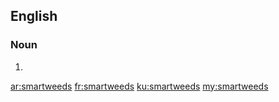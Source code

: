 ==English==

===Noun===
{{head|en|plural}}

# {{plural of|smartweed|lang=en|nocat=1}}

[[ar:smartweeds]]
[[fr:smartweeds]]
[[ku:smartweeds]]
[[my:smartweeds]]